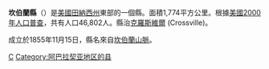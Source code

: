 {{Otheruses|坎伯蘭縣|subject=美國田納西州的一個縣|other=同名的縣}}
<!--[[File:Map_of_Tennessee_highlighting_Cumberland_County.svg|250px]]-->
{{Infobox U.S. County
| county = 坎伯蘭縣
| state = 田納西州
| en county = Cumberland County
| en state = Tennessee
| seal = 
| seallink = 
| founded = 1855年11月16日
| seat = [[Crossville,_Tennessee|Crossville]]
| largest city = Crossville
| area mi = 685
| area km = 1,774
| area land mi = 682
| area land km = 1,765
| area water mi = 3
| area water km = 9
| area percentage = .49%
| census yr = 2000
| pop = 46,802
| density mi = 69
| density km = 27
| time zone = Central
| UTC offset = -6
| DST offset= -5
| footnotes = 
| web = 
|}}
'''坎伯蘭縣'''（{{lang-en|Cumberland County}}）是[[美國|美國]][[田納西州|田納西州]]東部的一個縣。面積1,774平方公里。根據[[美國2000年人口普查|美國2000年人口普查]]，共有人口46,802人。縣治[[克羅斯維爾_(田納西州)|克羅斯維爾]] (Crossville)。

成立於1855年11月15日，縣名來自[[坎伯蘭山脈|坎伯蘭山脈]]。
{{Tennessee-stub}}

[[Category:田納西州行政區劃|C]]
[[Category:阿巴拉契亚地区的县|Category:阿巴拉契亚地区的县]]
